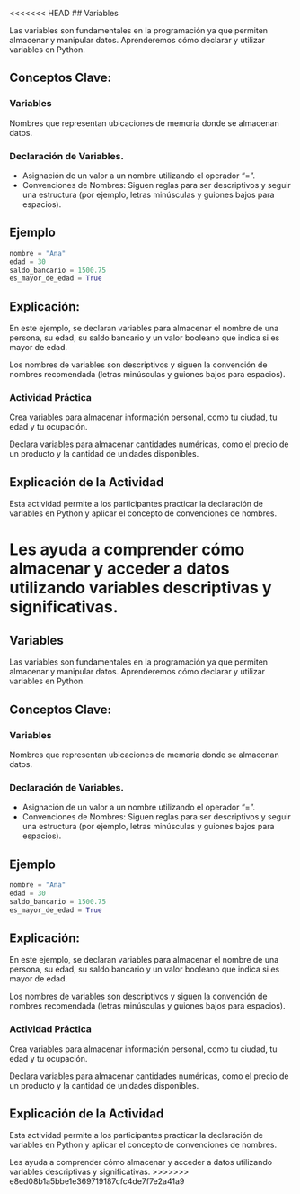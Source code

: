 <<<<<<< HEAD
## Variables

Las variables son fundamentales en la programación ya que permiten almacenar y manipular datos. Aprenderemos cómo declarar y utilizar variables en Python.

## Conceptos Clave:

### Variables

Nombres que representan ubicaciones de memoria donde se almacenan datos.

### Declaración de Variables.

- Asignación de un valor a un nombre utilizando el operador "=".
- Convenciones de Nombres: Siguen reglas para ser descriptivos y seguir una estructura (por ejemplo, letras minúsculas y guiones bajos para espacios).

## Ejemplo

``` python
nombre = "Ana"
edad = 30
saldo_bancario = 1500.75
es_mayor_de_edad = True
```

## Explicación:

En este ejemplo, se declaran variables para almacenar el nombre de una persona, su edad, su saldo bancario y un valor booleano que indica si es mayor de edad.

Los nombres de variables son descriptivos y siguen la convención de nombres recomendada (letras minúsculas y guiones bajos para espacios).

::: {.callout-important}

### Actividad Práctica

Crea variables para almacenar información personal, como tu ciudad, tu edad y tu ocupación.

Declara variables para almacenar cantidades numéricas, como el precio de un producto y la cantidad de unidades disponibles.
::: 

## Explicación de la Actividad

Esta actividad permite a los participantes practicar la declaración de variables en Python y aplicar el concepto de convenciones de nombres. 

Les ayuda a comprender cómo almacenar y acceder a datos utilizando variables descriptivas y significativas.
=======
## Variables

Las variables son fundamentales en la programación ya que permiten almacenar y manipular datos. Aprenderemos cómo declarar y utilizar variables en Python.

## Conceptos Clave:

### Variables

Nombres que representan ubicaciones de memoria donde se almacenan datos.

### Declaración de Variables.

- Asignación de un valor a un nombre utilizando el operador "=".
- Convenciones de Nombres: Siguen reglas para ser descriptivos y seguir una estructura (por ejemplo, letras minúsculas y guiones bajos para espacios).

## Ejemplo

``` python
nombre = "Ana"
edad = 30
saldo_bancario = 1500.75
es_mayor_de_edad = True
```

## Explicación:

En este ejemplo, se declaran variables para almacenar el nombre de una persona, su edad, su saldo bancario y un valor booleano que indica si es mayor de edad.

Los nombres de variables son descriptivos y siguen la convención de nombres recomendada (letras minúsculas y guiones bajos para espacios).

::: {.callout-important}

### Actividad Práctica

Crea variables para almacenar información personal, como tu ciudad, tu edad y tu ocupación.

Declara variables para almacenar cantidades numéricas, como el precio de un producto y la cantidad de unidades disponibles.
::: 

## Explicación de la Actividad

Esta actividad permite a los participantes practicar la declaración de variables en Python y aplicar el concepto de convenciones de nombres. 

Les ayuda a comprender cómo almacenar y acceder a datos utilizando variables descriptivas y significativas.
>>>>>>> e8ed08b1a5bbe1e369719187cfc4de7f7e2a41a9
